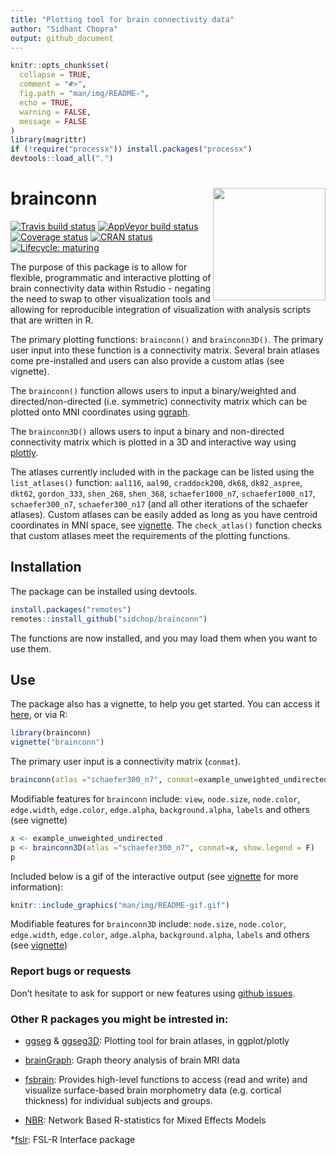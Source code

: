 ```yaml
---
title: "Plotting tool for brain connectivity data"
author: "Sidhant Chopra"
output: github_document
---
```


```r
knitr::opts_chunk$set(
  collapse = TRUE,
  comment = "#>",
  fig.path = "man/img/README-",
  echo = TRUE,
  warning = FALSE,
  message = FALSE
)
library(magrittr)
if (!require("processx")) install.packages("processx")
devtools::load_all(".")
```


# brainconn <img src="man/img/logo.png" align="right" alt="" width="180" />  

<!-- badges: start -->
[![Travis build status](https://travis-ci.com/LCBC-UiO/ggseg.svg?branch=master)](https://travis-ci.com/sidchop/brainconn)
[![AppVeyor build status](https://ci.appveyor.com/api/projects/status/github/LCBC-UiO/ggseg?branch=master&svg=true)](https://ci.appveyor.com/project/sidchop/brainconn)
[![Coverage status](https://codecov.io/gh/sidchop/brainconn/branch/master/graph/badge.svg)](https://codecov.io/gh/sidchop/brainconn)
[![CRAN status](https://www.r-pkg.org/badges/version/brainconn)](https://CRAN.R-project.org/package=brainconn)
[![Lifecycle: maturing](https://img.shields.io/badge/lifecycle-maturing-blue.svg)](https://www.tidyverse.org/lifecycle/#maturing)
<!-- badges: end -->


The purpose of this package is to allow for flexible, programmatic and interactive plotting of brain connectivity data within Rstudio - negating the need to swap to other visualization tools and allowing for reproducible integration of visualization with analysis scripts that are written in R. 

The primary plotting functions: `brainconn()` and `brainconn3D()`. The primary user input into these function is a connectivity matrix. Several brain atlases come pre-installed and users can also provide a custom atlas (see vignette).

The `brainconn()` function allows users to input a binary/weighted and directed/non-directed (i.e. symmetric) connectivity matrix which can be plotted onto MNI coordinates using [ggraph](https://github.com/ggraph).

The `brainconn3D()` allows users to input a binary and non-directed connectivity matrix which is plotted in a 3D and interactive way using [plottly](https://github.com/plotly).

The atlases currently included with in the package can be listed using the `list_atlases()` function: `aal116`, `aal90`, `craddock200`, `dk68`, `dk82_aspree`, `dkt62`, `gordon_333`, `shen_268`, `shen_368`, `schaefer1000_n7`, `schaefer1000_n17`, `schaefer300_n7`, `schaefer300_n17` (and all other iterations of the schaefer atlases). Custom atlases can be easily added as long as you have centroid coordinates in MNI space, see [vignette](https://sidchop.github.io/brainconn/articles/brainconn.html). The `check_atlas()` function checks that custom atlases meet the requirements of the plotting functions. 

## Installation
The package can be installed using devtools.

```r
install.packages("remotes")
remotes::install_github("sidchop/brainconn")
```

The functions are now installed, and you may load them when you want to use them.

## Use
The package also has a vignette, to help you get started. You can access it [here](https://sidchop.github.io/brainconn/articles/brainconn.html), or via R:

```r
library(brainconn)
vignette("brainconn")
```

The primary user input is a connectivity matrix (`conmat`). 

```r
brainconn(atlas ="schaefer300_n7", conmat=example_unweighted_undirected, view="ortho")
```

Modifiable features for `brainconn` include: `view`, `node.size`, `node.color`, `edge.width`, `edge.color`, `edge.alpha`, `background.alpha`, `labels` and others (see vignette)


```r
x <- example_unweighted_undirected
p <- brainconn3D(atlas ="schaefer300_n7", conmat=x, show.legend = F)
p
```

Included below is a gif of the interactive output (see [vignette](https://sidchop.github.io/brainconn/articles/brainconn.html) for more information): 

```r
knitr::include_graphics("man/img/README-gif.gif")
```

Modifiable features for `brainconn3D` include: `node.size`, `node.color`, `edge.width`, `edge.color`, `adge.alpha`, `background.alpha`, `labels` and others (see [vignette](https://sidchop.github.io/brainconn/articles/brainconn.html))


### Report bugs or requests  
Don't hesitate to ask for support or new features using [github issues](https://github.com/sidchop/brainconn).

### Other R packages you might be intrested in:
* [ggseg](https://github.com/LCBC-UiO/ggseg) & [ggseg3D](https://github.com/LCBC-UiO/ggseg3d): Plotting tool for brain atlases, in ggplot/plotly

* [brainGraph](https://github.com/cwatson/brainGraph): Graph theory analysis of brain MRI data

* [fsbrain](https://github.com/dfsp-spirit/fsbrain): Provides high-level functions to access (read and write) and visualize surface-based brain morphometry data (e.g. cortical thickness) for individual subjects and groups.

* [NBR](https://github.com/zchuri/NBR/): Network Based R-statistics for Mixed Effects Models

*[fslr](https://github.com/muschellij2/fslr): FSL-R Interface package






